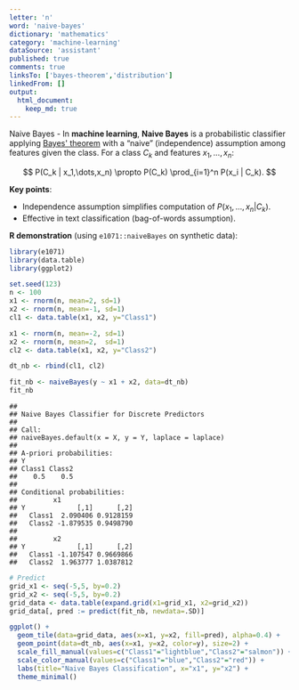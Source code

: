 ```yaml
---
letter: 'n'
word: 'naive-bayes'
dictionary: 'mathematics'
category: 'machine-learning'
dataSource: 'assistant'
published: true
comments: true
linksTo: ['bayes-theorem','distribution']
linkedFrom: []
output:
  html_document:
    keep_md: true
---
```




<a id="naive-bayes">Naive Bayes</a> - In **machine learning**, **Naive Bayes** is a probabilistic classifier applying [Bayes' theorem](#bayes-theorem) with a “naive” (independence) assumption among features given the class. For a class $C_k$ and features $x_1,\dots,x_n$:

$$
P(C_k | x_1,\dots,x_n) \propto P(C_k) \prod_{i=1}^n P(x_i | C_k).
$$

**Key points**:
- Independence assumption simplifies computation of $P(x_1,\dots,x_n|C_k)$.
- Effective in text classification (bag-of-words assumption).

**R demonstration** (using `e1071::naiveBayes` on synthetic data):


``` r
library(e1071)
library(data.table)
library(ggplot2)

set.seed(123)
n <- 100
x1 <- rnorm(n, mean=2, sd=1)
x2 <- rnorm(n, mean=-1, sd=1)
cl1 <- data.table(x1, x2, y="Class1")

x1 <- rnorm(n, mean=-2, sd=1)
x2 <- rnorm(n, mean=2,  sd=1)
cl2 <- data.table(x1, x2, y="Class2")

dt_nb <- rbind(cl1, cl2)

fit_nb <- naiveBayes(y ~ x1 + x2, data=dt_nb)
fit_nb
```

```
## 
## Naive Bayes Classifier for Discrete Predictors
## 
## Call:
## naiveBayes.default(x = X, y = Y, laplace = laplace)
## 
## A-priori probabilities:
## Y
## Class1 Class2 
##    0.5    0.5 
## 
## Conditional probabilities:
##         x1
## Y             [,1]      [,2]
##   Class1  2.090406 0.9128159
##   Class2 -1.879535 0.9498790
## 
##         x2
## Y             [,1]      [,2]
##   Class1 -1.107547 0.9669866
##   Class2  1.963777 1.0387812
```

``` r
# Predict
grid_x1 <- seq(-5,5, by=0.2)
grid_x2 <- seq(-5,5, by=0.2)
grid_data <- data.table(expand.grid(x1=grid_x1, x2=grid_x2))
grid_data[, pred := predict(fit_nb, newdata=.SD)]

ggplot() +
  geom_tile(data=grid_data, aes(x=x1, y=x2, fill=pred), alpha=0.4) +
  geom_point(data=dt_nb, aes(x=x1, y=x2, color=y), size=2) +
  scale_fill_manual(values=c("Class1"="lightblue","Class2"="salmon")) +
  scale_color_manual(values=c("Class1"="blue","Class2"="red")) +
  labs(title="Naive Bayes Classification", x="x1", y="x2") +
  theme_minimal()
```

<Figure src="/dictionaries/mathematics/mathematics_machine-learning_n_naive-bayes_files/unnamed-chunk-1-1.png">
	
</Figure>
